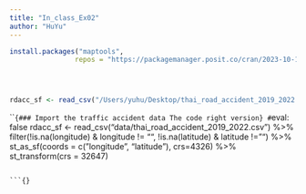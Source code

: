 ```yaml
---
title: "In_class_Ex02"
author: "HuYu"
---
```


```r
install.packages("maptools",
                repos = "https://packagemanager.posit.co/cran/2023-10-13")
```

```{}
```

```{}
```

```{}
```

```r
rdacc_sf <- read_csv("/Users/yuhu/Desktop/thai_road_accident_2019_2022.csv")
```

```{### Import the traffic accident data The code right version}
# `eval: false
rdacc_sf <- read_csv("data/thai_road_accident_2019_2022.csv") %>%
  filter(!is.na(longitude) & longitude != "",
         !is.na(latitude) & latitude != "") %>%
  st_as_sf(coords = c(
    "longitude", "latitude"),
    crs=4326) %>%
  st_transform(crs = 32647)

```

```{}
```

